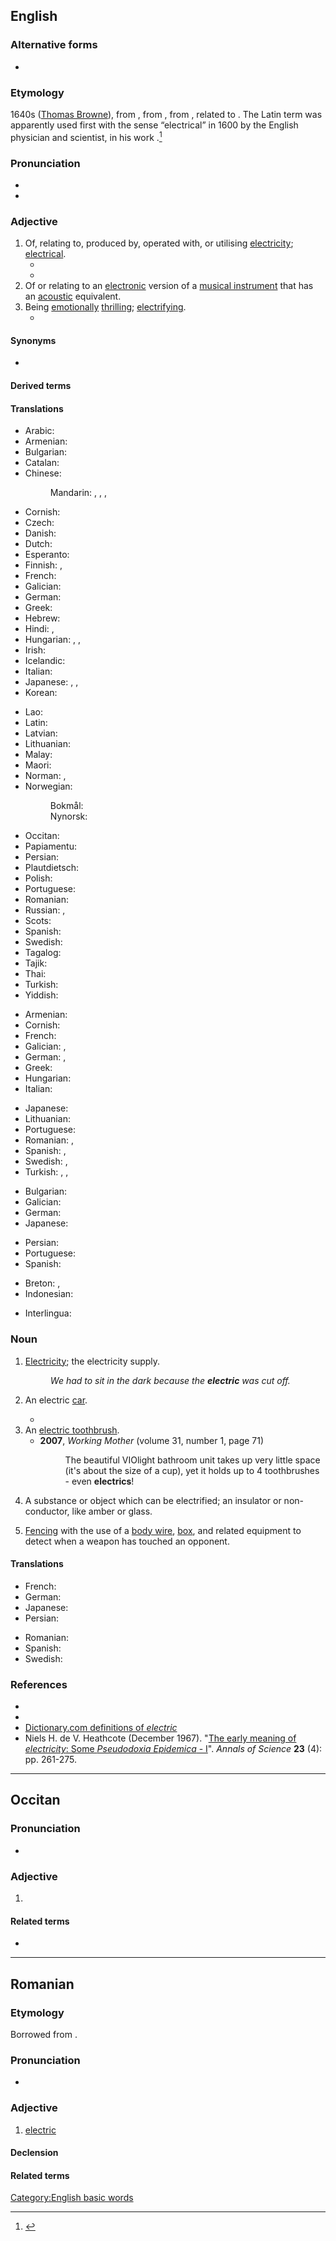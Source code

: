 {{also|elèctric}}
==English==

===Alternative forms===
* {{l|en|electrick}} {{qualifier|chiefly archaic}}

===Etymology===
1640s ([[:w:Thomas Browne|Thomas Browne]]), from {{bor|en|la-new|ēlectricus|t=electrical; of amber}},<!-- New Latin in the sense "electrical" at least; perhaps "of amber" occurred earlier? --> from {{affix|la|ēlectrum|t1=amber|-icus|t2=adjectival suffix|nocat=1}}, from {{der|en|grc|ἤλεκτρον||amber}}, related to {{m|grc|ἠλέκτωρ||shining sun}}. The Latin term was apparently used first with the sense “electrical” in 1600 by the English physician and scientist, {{w|William Gilbert}} in his work ''{{w|De Magnete}}''.<ref>{{R:OED Online|code=60253}}</ref>

===Pronunciation===
* {{IPA|en|/ɪˈlɛktɹɪk/|/əˈlɛktɹɪk/}}
* {{audio|en|en-us-electric.ogg|Audio (US)}}

===Adjective===
{{en-adj|-}}

# Of, relating to, produced by, operated with, or utilising [[electricity]]; [[electrical]].
#* {{quote-book|en|year=2006|author={{w|Edwin Black}}|title=Internal Combustion
|chapter=1|url=http://openlibrary.org/works/OL4103950W
|passage=But '''electric''' vehicles and the batteries that made them run became ensnared in corporate scandals, fraud, and monopolistic corruption that shook the confidence of the nation and inspired automotive upstarts.}}
#* {{quote-journal|en|date=2013-07-20|volume=408|issue=8845|magazine={{w|The Economist}}
|title=[http://www.economist.com/news/http://www.economist.com/news/asia/21582043-villagers-enjoy-sunlight-after-dark-out-gloom Out of the gloom]
|passage=[Rural solar plant] schemes are of little help to industry or other heavy users of electricity. Nor is solar power yet as cheap as the grid. For all that, the rapid arrival of '''electric''' light to Indian villages is long overdue. When the national grid suffers its next huge outage, as it did in July 2012 when hundreds of millions were left in the dark, look for specks of light in the villages.}}
# Of or relating to an [[electronic]] version of a [[musical instrument]] that has an [[acoustic]] equivalent.
# Being [[emotionally]] [[thrilling]]; [[electrifying]].
#* {{quote-book|en|year=a. 1857|author={{w|Elizabeth Barrett Browning}}|chapter=A Vision of Poets|title=Poems|volume=I|location=New York|publisher=C. S. Francis & Co.|year_published=1857|page=195–196|passage=And bold / '''Electric''' Pindar, quick as fear, / With race-dust on his cheeks, and clear / Slant startled eyes that seemed to hear // The chariot rounding the last goal, / to hurtle past it in his soul.}}

====Synonyms====
* {{l|en|electrical}}

====Derived terms====
{{der4|en
|{{l|en|acoustic-electric}}
|{{l|en|all-electric}}
|{{l|en|battery electric vehicle}}
|{{l|en|diesel-electric}}
|{{l|en|electrical}}
|{{l|en|electrical engineer}}
|{{l|en|electric bass}}
|{{l|en|electric blues}}
|{{l|en|electric bus}}
|{{l|en|electric car}}
|{{l|en|electric cello}}
|{{l|en|electric chair}}
|{{l|en|electric darts}}
|{{l|en|electric dulcimer}}
|{{l|en|electric eye}}
|{{l|en|electric fence}}
|{{l|en|electric flux}}
|{{l|en|electric grid}} {{gloss|[[power grid]]}}
|{{l|en|electric guitar}}
|{{l|en|electric harp}}
|{{l|en|electric light}}
|{{l|en|electric locomotive}}
|{{l|en|electric motor}}
|{{l|en|electric rickshaw}}
|{{l|en|electric sitar}}
|{{l|en|electric shock}}
|{{l|en|electric train}}
|{{l|en|electric violin}}
}}

====Translations====
{{trans-top|electrical}}
* Arabic: {{t|ar|كَهْرَبَائِيّ}}
* Armenian: {{t+|hy|էլեկտրական}}
* Bulgarian: {{t+|bg|електри́чески}}
* Catalan: {{t+|ca|elèctric}}
* Chinese:
*: Mandarin: {{t+|cmn|電動}}, {{t+|cmn|电动|tr=diàndòng}}, {{t+|cmn|電氣}}, {{t+|cmn|电气|tr=diànqì}}
* Cornish: {{t|kw|tredanek}}
* Czech: {{t+|cs|elektrický|m}}
* Danish: {{t+|da|elektrisk}}
* Dutch: {{t+|nl|elektrisch}}
* Esperanto: {{t|eo|elektra}}
* Finnish: {{t+|fi|sähköinen}}, {{t|fi|[[sähkö]]-}}
* French: {{t+|fr|électrique}}
* Galician: {{t+|gl|eléctrico}}
* German: {{t+|de|elektrisch}}
* Greek: {{t+|el|ηλεκτρικός}}
* Hebrew: {{t|he|חשמלי|tr=khashmalí}}
* Hindi: {{t|hi|विद्युतीय}}, {{t+|hi|इलेक्ट्रिक}}
* Hungarian: {{t+|hu|elektromos}}, {{t+|hu|villamos}}, {{t+|hu|villany|alt=villany-}}
* Irish: {{t|ga|leictreach}}
* Icelandic: {{t|is|rafmagnaður}}
* Italian: {{t+|it|elettrico}}
* Japanese: {{t+|ja|電動|alt=電動の|tr=でんどうの, dendō no}}, {{t|ja|電気的な|tr=でんきてきな, denkiteki na}}, {{t|ja|エレクトリック|tr=erektrikku}}
* Korean: {{t-needed|ko}}
{{trans-mid}}
* Lao: {{t-needed|lo}}
* Latin: {{t|la|electricus}}
* Latvian: {{t|lv|elektrisks}}
* Lithuanian: {{t|lt|elektrinis}}
* Malay: {{t|ms|elektrik}}
* Maori: {{t|mi|hiko}}
* Norman: {{t|nrf|électrique}} {{qualifier|Guernsey}}, {{t|nrf|êlectrique}} {{qualifier|Jersey}}
* Norwegian:
*: Bokmål: {{t|nb|elektrisk}}
*: Nynorsk: {{t|nn|elektrisk}}
* Occitan: {{t|oc|electric}}
* Papiamentu: {{t|pap|electrical}}
* Persian: {{t+|fa|برقی|tr=barghi}}
* Plautdietsch: {{t|pdt|ellektrisch}}
* Polish: {{t+|pl|elektryczny}}
* Portuguese: {{t+|pt|elétrico}}
* Romanian: {{t+|ro|electric}}
* Russian: {{t+|ru|электри́ческий}}, {{t+|ru|электро-}}
* Scots: {{t|sco|electrical}}
* Spanish: {{t+|es|eléctrico}}
* Swedish: {{t+|sv|elektrisk}}
* Tagalog: {{t|tl|dagitbin}}
* Tajik: {{t-needed|tg}}
* Thai: {{t+|th|ไฟฟ้า}}
* Turkish: {{t+|tr|elektrikli}}
* Yiddish: {{t|yi|עלעקטריש}}
{{trans-bottom}}

{{trans-top|electronic (musical instrument)}}
* Armenian: {{t+|hy|էլեկտրական}}
* Cornish: {{t|kw|tredanek}}
* French: {{t+|fr|électrique}}
* Galician: {{t+|gl|eléctrico|m}}, {{t|gl|eléctrica|f}}
* German: {{t+|de|elektronisch}}, {{t+|de|elektrisch}}
* Greek: {{t+|el|ηλεκτρικός|m}}
* Hungarian: {{t+|hu|elektromos}}
* Italian: {{t+|it|elettronico|m}}
{{trans-mid}}
* Japanese: {{t|ja|電気的な|tr=denkiteki na}}
* Lithuanian: {{t+|lt|elektroninis}}
* Portuguese: {{t+|pt|elétrico}}
* Romanian: {{t+|ro|electric}}, {{t+|ro|electronic}}
* Spanish: {{t+|es|eléctrico}} {{gloss|guitars}}, {{t+|es|electrónico}} {{gloss|other than guitars}}
* Swedish: {{t+|sv|elektrisk}}, {{t+|sv|el-}}
* Turkish: {{t+|tr|elektrikli}}, {{t+|tr|elektrik}}, {{t|tr|elektro-}}
{{trans-bottom}}

{{trans-top|emotionally thrilling}}
* Bulgarian: {{t+|bg|наелектризиращ}}
* Galician: {{t+|gl|electrizante}}
* German: {{t+|de|elektrisierend}}
* Japanese: {{t|ja|シビレる|tr=shibireru}} {{q|informal}}
{{trans-mid}}
* Persian: {{t+|fa|پرهیجان|tr=por-hayajân}}
* Portuguese: {{t+|pt|eletrizante}}
* Spanish: {{t+|es|electrizante}}
{{trans-bottom}}

{{checktrans-top}}
* Breton: {{t-check|br|tredanek}}, {{t+check|br|tredanel}}
* Indonesian: {{t+check|id|listrik}}
{{trans-mid}}
* Interlingua: {{t-check|ia|electric}}
{{trans-bottom}}

===Noun===
{{en-noun}}

# {{lb|en|informal|usually with definite article}} [[electricity#English|Electricity]]; the electricity supply.
#: ''We had to sit in the dark because the '''electric''' was cut off.''
# {{lb|en|rare|countable}} An electric [[car]].
#* {{quote-book|en|year=2004|author=Dennis Barton|url=https://books.google.com/books?id=RDWRhUBGg-IC&pg=PT128&dq=%22drive+electrics%22&hl=en&sa=X&ved=0ahUKEwiDi5vb9t3LAhVX_mMKHTxNA9sQ6AEILjAD#v=onepage&q=%22drive%20electrics%22&f=false|title=Red Star 4: Victory|passage=There were electric vehicles around, but four-wheel drive '''electrics''' were pretty damned rare, and the snow was deep enough to stop anything that didn't have a minimum of four big wheels spinning at all times.}}
# An [[electric toothbrush]].
#* '''2007''', ''Working Mother'' (volume 31, number 1, page 71)
#*: The beautiful VIOlight bathroom unit takes up very little space (it's about the size of a cup), yet it holds up to 4 toothbrushes - even '''electrics'''!
# {{lb|en|archaic}} A substance or object which can be electrified; an insulator or non-conductor, like amber or glass.
# {{lb|en|fencing}} [[fencing|Fencing]] with the use of a [[body wire]], [[box]], and related equipment to detect when a weapon has touched an opponent.
#: {{ant|en|steam}}

====Translations====
{{trans-top|electric car}}
* French: {{t|fr|voiture électrique|f}}
* German: {{t|de|Elektro-Auto|n}}
* Japanese: {{t+|ja|電気自動車|tr=denki-jidōsha}}
* Persian: {{t|fa|ماشین برقی|tr=mâšin-e barqi}}
{{trans-mid}}
* Romanian: {{t|ro|[[automobil]] [[electric]]|n}}
* Spanish: {{t|es|coche eléctrico|m}}
* Swedish: {{t+|sv|elbil}}
{{trans-bottom}}

===References===
<references />
* {{R:Webster 1828}}
* {{R:Webster 1913}}
* [http://dictionary.reference.com/browse/electric Dictionary.com definitions of ''electric'']
* Niels H. de V. Heathcote (December 1967). "[http://dx.doi.org/10.1080/00033796700203316 The early meaning of ''electricity'': Some ''Pseudodoxia Epidemica'' - I]". ''Annals of Science'' '''23''' (4): pp. 261-275.

[[Category:English basic words]]

----

==Occitan==

===Pronunciation===
* {{audio|oc|LL-Q14185 (oci)-Davidgrosclaude-electric.wav|Audio (Béarn)}}

===Adjective===
{{oc-adj}}

# {{l|en|electric}}

====Related terms====
* {{l|oc|electricitat}}

----

==Romanian==

===Etymology===
Borrowed from {{bor|ro|fr|électrique}}.

===Pronunciation===
* {{IPA|ro|/eˈlek.trik/}}

===Adjective===
{{ro-adj|4}}

# [[#English|electric]]

====Declension====
{{ro-adj-4}}

====Related terms====
{{rel4|ro
|electrician
|electricitate
|electrificare
|electrificat
|electriza
|electrizare
|electrizant
|electrizat
}}